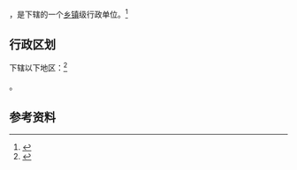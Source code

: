 {{中国乡级行政区|13/01/04/015/000}}

'''{{PAGENAMEBASE}}'''，是{{PRC admin/fullname|13/01/04/015/000|3}}下辖的一个[[乡镇|乡镇]]级行政单位。<ref>{{PRC admin/ref sgc|{{PRC admin/parent|13/01/04/015/000}}}}</ref>

== 行政区划 ==

{{PAGENAMEBASE}}下辖以下地区：<ref>{{PRC admin/ref sgc|13/01/04/015/000}}</ref>

{{PRC admin/children|13/01/04/015/000}}。

== 参考资料 ==

{{reflist}}

{{行政区划小作品}}
{{PRC admin/navcat|13/01/04/015/000}}